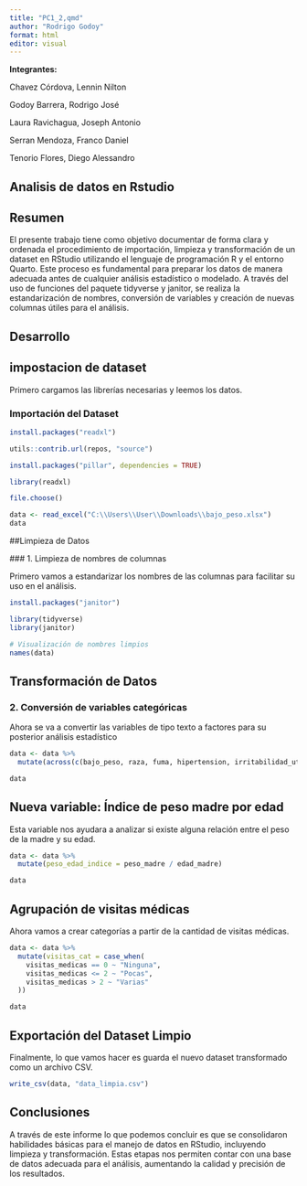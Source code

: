 ---
title: "PC1_2,qmd"
author: "Rodrigo Godoy"
format: html
editor: visual
---

**Integrantes:**

Chavez Córdova, Lennin Nilton

Godoy Barrera, Rodrigo José

Laura Ravichagua, Joseph Antonio

Serran Mendoza, Franco Daniel

Tenorio Flores, Diego Alessandro

## Analisis de datos en Rstudio

## Resumen

El presente trabajo tiene como objetivo documentar de forma clara y ordenada el procedimiento de importación, limpieza y transformación de un dataset en RStudio utilizando el lenguaje de programación R y el entorno Quarto. Este proceso es fundamental para preparar los datos de manera adecuada antes de cualquier análisis estadístico o modelado. A través del uso de funciones del paquete tidyverse y janitor, se realiza la estandarización de nombres, conversión de variables y creación de nuevas columnas útiles para el análisis.

## Desarrollo

## impostacion de dataset

Primero cargamos las librerías necesarias y leemos los datos.

### Importación del Dataset

```{r}
install.packages("readxl")
```

```{r}
utils::contrib.url(repos, "source")
```

```{r}
install.packages("pillar", dependencies = TRUE)
```

```{r}
library(readxl)

```

```{r}
file.choose()
```

```{r}
data <- read_excel("C:\\Users\\User\\Downloads\\bajo_peso.xlsx")
data
```

##Limpieza de Datos

\### 1. Limpieza de nombres de columnas

Primero vamos a estandarizar los nombres de las columnas para facilitar su uso en el análisis.

```{r}
install.packages("janitor")
```

```{r}
library(tidyverse)
library(janitor)
```

```{r}
# Visualización de nombres limpios
names(data)
```

## Transformación de Datos

### 2. Conversión de variables categóricas

Ahora se va a convertir las variables de tipo texto a factores para su posterior análisis estadístico

```{r}
data <- data %>%
  mutate(across(c(bajo_peso, raza, fuma, hipertension, irritabilidad_utero), as.factor))

data
```

## Nueva variable: Índice de peso madre por edad

Esta variable nos ayudara a analizar si existe alguna relación entre el peso de la madre y su edad.

```{r}
data <- data %>%
  mutate(peso_edad_indice = peso_madre / edad_madre)

data
```

## Agrupación de visitas médicas

Ahora vamos a crear categorías a partir de la cantidad de visitas médicas.

```{r}
data <- data %>%
  mutate(visitas_cat = case_when(
    visitas_medicas == 0 ~ "Ninguna",
    visitas_medicas <= 2 ~ "Pocas",
    visitas_medicas > 2 ~ "Varias"
  ))

data
```

## Exportación del Dataset Limpio

Finalmente, lo que vamos hacer es guarda el nuevo dataset transformado como un archivo CSV.

```{r}
write_csv(data, "data_limpia.csv")
```

## Conclusiones

A través de este informe lo que podemos concluir es que se consolidaron habilidades básicas para el manejo de datos en RStudio, incluyendo limpieza y transformación. Estas etapas nos permiten contar con una base de datos adecuada para el análisis, aumentando la calidad y precisión de los resultados.
